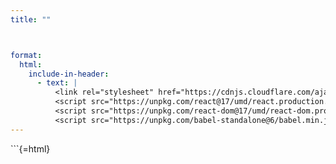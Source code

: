 ```yaml
---
title: ""



format:
  html:
    include-in-header:
      - text: |
          <link rel="stylesheet" href="https://cdnjs.cloudflare.com/ajax/libs/font-awesome/6.0.0/css/all.min.css">
          <script src="https://unpkg.com/react@17/umd/react.production.min.js"></script>
          <script src="https://unpkg.com/react-dom@17/umd/react-dom.production.min.js"></script>
          <script src="https://unpkg.com/babel-standalone@6/babel.min.js"></script>
---
```


```{=html}
<div id="react-root"></div>
<script type="text/babel">


const ProfilePage = () => {


     const { useState,useEffect } = React;
     
  const [userData, setUserData] = useState(null);
  const [isLoading, setIsLoading] = useState(true);
  const [error, setError] = useState(null);








const refreshToken = async () => {
  const storedRefreshToken = localStorage.getItem("refreshToken");
  console.log("refreshToken", storedRefreshToken)
  if (!storedRefreshToken) {
    console.log("No refresh token found. Redirecting to login.");
    window.location.href = "/login.html";
    return null;
  }

  try {
    const response = await fetch("https://frenchwithkunal-cdf6ea3f88ce.herokuapp.com/api/v1/auth/refresh-token", {
      method: "POST",
      headers: {
        "Content-Type": "application/json",
      },
      body: JSON.stringify({ refreshToken: storedRefreshToken }),
    });

    console.log(response,"response")

    if (!response.ok) {
      console.error("Refresh token failed. Redirecting to login.");
      localStorage.removeItem("accessToken");
      localStorage.removeItem("refreshToken");
      window.location.href = "/login.html";
      return null;
    }

    const data = await response.json();
    console.log("refreshed")
    // Save new access token
    localStorage.setItem("accessToken", data.accessToken);
    return data.accessToken;
  } catch (error) {
    console.error("Error refreshing token:", error);
    localStorage.removeItem("accessToken");
    localStorage.removeItem("refreshToken");
    window.location.href = "/login.html";
    return null;
  }
};





const fetchWithAuth = async (url, options = {}) => {
  let accessToken = localStorage.getItem("accessToken");

  options.headers = {
    ...options.headers,
    Authorization: `Bearer ${accessToken}`,
    "Content-Type": "application/json",
  };

  let response = await fetch(url, options);

  if (response.status === 401) {
    console.log("Access token expired, attempting to refresh...");

    // Refresh token
    accessToken = await refreshToken();

    if (!accessToken) return null;

    options.headers.Authorization = `Bearer ${accessToken}`;
    response = await fetch(url, options);
  }

  return response.json();
};







const storedUser = localStorage.getItem('accessToken');
   
console.log(storedUser,"storedUser")

  const [user, setUser] = useState(null);


<<<<<<< HEAD

=======
>>>>>>> 08253428020c3f9efb5231bca3119e1316445eba
  useEffect(() => {
    const storedToken = localStorage.getItem('accessToken');
  const userNavElement = document.querySelector('.me-auto');

    if (storedToken) {
<<<<<<< HEAD
      fetch('https://frenchwithkunal-cdf6ea3f88ce.herokuapp.com/api/v1/auth/me', {
        method: 'POST',
        headers: {
          'Authorization': `Bearer ${storedToken}`,
          'Content-Type': 'application/json'
        }
      })
      .then(response => response.json())
      .then(data => {
        console.log("User Data:", data);
        setUser(data.data);
        updateNavbar(data);
          setIsLoading(false);
      })
      .catch(error => {
        setIsLoading(false);
        console.error("Error fetching user data:", error)
        
        });
=======
      
      const fetchData = async()=>{
const data = await fetchWithAuth("https://frenchwithkunal-cdf6ea3f88ce.herokuapp.com/api/v1/auth/me", {
      method: "POST",
    });

    if (data) {
      setUserData(data.data);
      updateNavbar(data)
      setIsLoading(false);
    } else {
      setError("Failed to load profile. Please log in again.");
      setIsLoading(false);
    }


      }
fetchData();




>>>>>>> 08253428020c3f9efb5231bca3119e1316445eba
    }else{
  const loginNavItem = document.createElement('li');
 loginNavItem.classList.add('nav-item', 'user-nav-item');
      loginNavItem.innerHTML = `
        <a class="nav-link" href="/login.html">Login</a>
      `;
      userNavElement.appendChild(loginNavItem);
    
    } 

  }, []);


const updateNavbar = (userData) => {
  const userNavElement = document.querySelector('.me-auto');

    
    if (userData) {
      // Create a new list item for user navigation
      const userNavItem = document.createElement('li');
      userNavItem.classList.add('nav-item', 'dropdown', 'user-nav-item');
      
      userNavItem.innerHTML = `
        <a href="#" class="nav-link dropdown-toggle" data-bs-toggle="dropdown">
          ${userData.name || 'User Profile'}
        </a>
        <ul class="dropdown-menu dropdown-menu-end">
          <li><a class="dropdown-item" href="/profile.html">Profile</a></li>
          <li><hr class="dropdown-divider"></li>
          <li><a class="dropdown-item" href="#" id="logout-btn">Logout</a></li>
        </ul>
      `;
      
      // Add logout functionality
      userNavItem.querySelector('#logout-btn').addEventListener('click', (e) => {
        e.preventDefault();
        localStorage.removeItem('accessToken');
        localStorage.removeItem('refreshToken');
        setUser(null);
        updateNavbar(null);
        window.location.href = '/login.html'; // Redirect to login page
      });
      
      // Append the new user navigation item
      userNavElement.appendChild(userNavItem);
    } 
  
         
  
};









<<<<<<< HEAD






=======
>>>>>>> 08253428020c3f9efb5231bca3119e1316445eba
  useEffect(() => {
    const fetchUserProfile = async () => {
      const storedToken = localStorage.getItem('accessToken');
      
      if (!storedToken) {
        setError('No access token found. Please log in.');
        setIsLoading(false);
        return;
      }

      try {
<<<<<<< HEAD
        const response = await fetch('https://frenchwithkunal-cdf6ea3f88ce.herokuapp.com/api/v1/auth/me', {
          method: 'POST',
          headers: {
            'Authorization': `Bearer ${storedToken}`,
            'Content-Type': 'application/json'
          }
        });

        if (!response.ok) {
          throw new Error('Failed to fetch user profile');
        }

        const data = await response.json();
console.log(data)


        setUserData(data.data);
        setIsLoading(false);
=======
     const data = await fetchWithAuth("https://frenchwithkunal-cdf6ea3f88ce.herokuapp.com/api/v1/auth/me", {
      method: "POST",
    });

    if (data) {
      setUserData(data.data);
      setIsLoading(false);
    } else {
      setError("Failed to load profile. Please log in again.");
      setIsLoading(false);
    }

>>>>>>> 08253428020c3f9efb5231bca3119e1316445eba
      } catch (err) {
        setError(err.message);
        setIsLoading(false);
      }
    };

    fetchUserProfile();
  }, []);

  if (isLoading) {
    return (
      <div className="container mt-5 text-center">
        <div className="spinner-border" role="status">
          <span className="visually-hidden">Loading...</span>
        </div>
      </div>
    );
  }

  if (error) {
    return (
      <div className="container mt-5">
        <div className="alert alert-danger" role="alert">
          {error}
          <a href="/login.html" className="btn btn-primary ml-3">Log In</a>
        </div>
      </div>
    );
  }

  return (
    <div className="container mt-5">
      <div className="row">
        <div className="col-md-8 offset-md-2">
          <div className="card">
            <div className="card-header bg-primary text-white">
              <h2 className="mb-0">User Profile</h2>
            </div>
            <div className="card-body">
              <div className="row">
                <div className="col-md-4 text-center">
                  <i className="fas fa-user-circle fa-5x mb-3 text-muted"></i>
                </div>
                <div className="col-md-8">
<<<<<<< HEAD
                  <h3>{userData.name | ""}</h3>
                  <hr />
=======
                
>>>>>>> 08253428020c3f9efb5231bca3119e1316445eba
                  <div className="profile-details">
                    <p><strong>Email:</strong> {userData.email}</p>
                    <p><strong>Customer ID:</strong> {userData.customerId}</p>
                    <p><strong>Account Created:</strong> {new Date(userData.createdAt).toLocaleDateString()}</p>
                  </div>
                </div>
              </div>
            </div>
            <div className="card-footer">
              <button 
                className="btn btn-danger" 
                onClick={() => {
                  localStorage.removeItem('accessToken');
        localStorage.removeItem('refreshToken');
                  window.location.href = '/login.html';
                }}
              >
                Logout
              </button>
            </div>
          </div>
        </div>
      </div>
    </div>
  );
};

ReactDOM.render(
  <ProfilePage />,
  document.getElementById('react-root')
);
</script>